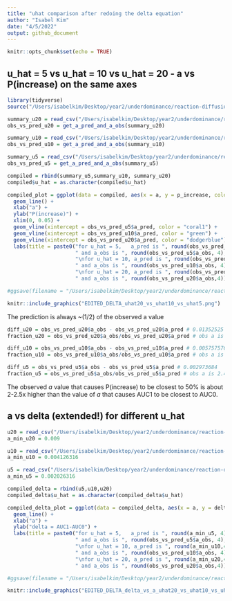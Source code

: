 ```yaml
---
title: "uhat comparison after redoing the delta equation"
author: "Isabel Kim"
date: "4/5/2022"
output: github_document
---
```


```r
knitr::opts_chunk$set(echo = TRUE)
```

## u_hat = 5 vs u_hat = 10 vs u_hat = 20 - a vs P(increase) on the same axes

```r
library(tidyverse)
source("/Users/isabelkim/Desktop/year2/underdominance/reaction-diffusion/cluster/plotting_functions.R")

summary_u20 = read_csv("/Users/isabelkim/Desktop/year2/underdominance/reaction-diffusion/cluster/u_hat=0.2_run/csvs/EDITED_DELTA_uhat_0.2_more_replicate_summary.csv")
obs_vs_pred_u20 = get_a_pred_and_a_obs(summary_u20)

summary_u10 = read_csv("/Users/isabelkim/Desktop/year2/underdominance/reaction-diffusion/cluster/u_hat=0.1_run/csvs/EDITED_DELTA_uhat_0.1_more_replicate_summary.csv")
obs_vs_pred_u10 = get_a_pred_and_a_obs(summary_u10)

summary_u5 = read_csv("/Users/isabelkim/Desktop/year2/underdominance/reaction-diffusion/cluster/u_hat=0.05_run/csvs/EDITED_DELTA_uhat_0.05_more_replicate_summary.csv")
obs_vs_pred_u5 = get_a_pred_and_a_obs(summary_u5)

compiled = rbind(summary_u5,summary_u10, summary_u20)
compiled$u_hat = as.character(compiled$u_hat)

compiled_plot = ggplot(data = compiled, aes(x = a, y = p_increase, color = u_hat)) +
  geom_line() +
  xlab("a") +
  ylab("P(increase)") +
  xlim(0, 0.05) +
  geom_vline(xintercept = obs_vs_pred_u5$a_pred, color = "coral1") +
  geom_vline(xintercept = obs_vs_pred_u10$a_pred, color = "green") +
  geom_vline(xintercept = obs_vs_pred_u20$a_pred, color = "dodgerblue") +
  labs(title = paste0("for u_hat = 5,   a_pred is ", round(obs_vs_pred_u5$a_pred, 4),
                      " and a_obs is ", round(obs_vs_pred_u5$a_obs, 4),
                      "\nfor u_hat = 10, a_pred is ", round(obs_vs_pred_u10$a_pred,4), 
                      " and a_obs is ", round(obs_vs_pred_u10$a_obs, 4), 
                      "\nfor u_hat = 20, a_pred is ", round(obs_vs_pred_u20$a_pred,4), 
                      " and a_obs is ", round(obs_vs_pred_u20$a_obs,4)))

#ggsave(filename = "/Users/isabelkim/Desktop/year2/underdominance/reaction-diffusion/cluster/EDITED_DELTA_uhat20_vs_uhat10_vs_uhat5.png", plot = compiled_plot)
```

```r
knitr::include_graphics("EDITED_DELTA_uhat20_vs_uhat10_vs_uhat5.png")
```

The prediction is always ~(1/2) of the observed a value
```r
diff_u20 = obs_vs_pred_u20$a_obs - obs_vs_pred_u20$a_pred # 0.01352525
fraction_u20 = obs_vs_pred_u20$a_obs/obs_vs_pred_u20$a_pred # obs a is 2.5 higher

diff_u10 = obs_vs_pred_u10$a_obs - obs_vs_pred_u10$a_pred # 0.005757576
fraction_u10 = obs_vs_pred_u10$a_obs/obs_vs_pred_u10$a_pred # obs a is 2.15x higher

diff_u5 = obs_vs_pred_u5$a_obs - obs_vs_pred_u5$a_pred # 0.002973684
fraction_u5 = obs_vs_pred_u5$a_obs/obs_vs_pred_u5$a_pred # obs a is 2.47x higher
```
The observed *a* value that causes P(increase) to be closest to 50% is about 2-2.5x higher than the value of *a* that causes AUC1 to be closest to AUC0.

## a vs delta (extended!) for different u_hat
```r
u20 = read_csv("/Users/isabelkim/Desktop/year2/underdominance/reaction-diffusion/cluster/u_hat=0.2_run/csvs/EDITED_DELTA_a_vs_delta_theoretical.csv")
a_min_u20 = 0.009

u10 = read_csv("/Users/isabelkim/Desktop/year2/underdominance/reaction-diffusion/cluster/u_hat=0.1_run/csvs/EDITED_DELTA_a_vs_delta_theoretical.csv")
a_min_u10 = 0.004126316

u5 = read_csv("/Users/isabelkim/Desktop/year2/underdominance/reaction-diffusion/cluster/u_hat=0.05_run/csvs/EDITED_DELTA_a_vs_delta_theoretical.csv")
a_min_u5 = 0.002026316

compiled_delta = rbind(u5,u10,u20)
compiled_delta$u_hat = as.character(compiled_delta$u_hat)

compiled_delta_plot = ggplot(data = compiled_delta, aes(x = a, y = delta_correct, color = u_hat)) +
  geom_line() +
  xlab("a") +
  ylab("delta = AUC1-AUC0") +
  labs(title = paste0("for u_hat = 5,   a_pred is ", round(a_min_u5, 4),
                      " and a_obs is ", round(obs_vs_pred_u5$a_obs, 4),
                      "\nfor u_hat = 10, a_pred is ", round(a_min_u10,4), 
                      " and a_obs is ", round(obs_vs_pred_u10$a_obs, 4), 
                      "\nfor u_hat = 20, a_pred is ", round(a_min_u20,4), 
                      " and a_obs is ", round(obs_vs_pred_u20$a_obs,4)))

#ggsave(filename = "/Users/isabelkim/Desktop/year2/underdominance/reaction-diffusion/cluster/EDITED_DELTA_delta_vs_a_uhat20_vs_uhat10_vs_uhat5.png", plot = compiled_delta_plot)
```

```r
knitr::include_graphics("EDITED_DELTA_delta_vs_a_uhat20_vs_uhat10_vs_uhat5.png")
```
